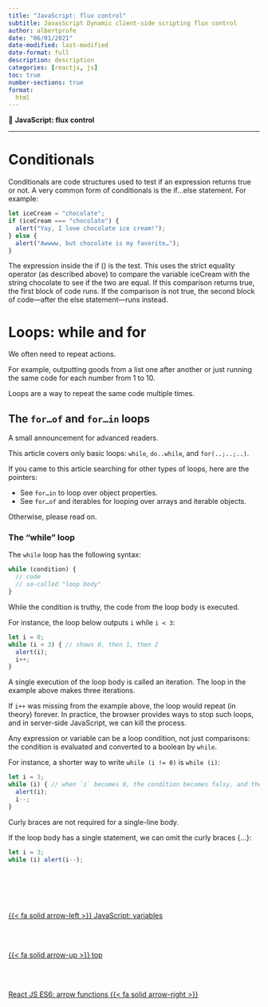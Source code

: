 ```yaml
---
title: "JavaScript: flux control"
subtitle: JavasScript Dynamic client-side scripting flux control
author: albertprofe
date: "06/01/2021"
date-modified: last-modified
date-format: full
description: description
categories: [reactjs, js]
toc: true
number-sections: true
format:
  html
---
```




::: {.summary}

📘 **JavaScript: flux control**



:::

---



# Conditionals

Conditionals are code structures used to test if an expression returns true or not. A very common form of conditionals is the if...else statement. For example:

``` .jsx

let iceCream = "chocolate";
if (iceCream === "chocolate") {
  alert("Yay, I love chocolate ice cream!");
} else {
  alert("Awwww, but chocolate is my favorite…");
}
```

The expression inside the if () is the test. This uses the strict equality operator (as described above) to compare the variable iceCream with the string chocolate to see if the two are equal. If this comparison returns true, the first block of code runs. If the comparison is not true, the second block of code—after the else statement—runs instead.


# Loops: while and for

We often need to repeat actions.

For example, outputting goods from a list one after another or just running the same code for each number from 1 to 10.

Loops are a way to repeat the same code multiple times.

## The `for…of` and `for…in` loops

A small announcement for advanced readers.

This article covers only basic loops: `while`, `do..while`, and `for(..;..;..)`.

If you came to this article searching for other types of loops, here are the pointers:

- See `for…in` to loop over object properties.
- See `for…of` and iterables for looping over arrays and iterable objects.

Otherwise, please read on.

### The “while” loop

The `while` loop has the following syntax:

```javascript
while (condition) {
  // code
  // so-called "loop body"
}

```


While the condition is truthy, the code from the loop body is executed.

For instance, the loop below outputs `i` while `i < 3`:

```javascript
let i = 0;
while (i < 3) { // shows 0, then 1, then 2
  alert(i);
  i++;
}

```


A single execution of the loop body is called an iteration. The loop in the example above makes three iterations.

If `i++` was missing from the example above, the loop would repeat (in theory) forever. In practice, the browser provides ways to stop such loops, and in server-side JavaScript, we can kill the process.

Any expression or variable can be a loop condition, not just comparisons: the condition is evaluated and converted to a boolean by `while`.

For instance, a shorter way to write `while (i != 0)` is `while (i)`:

```javascript
let i = 3;
while (i) { // when `i` becomes 0, the condition becomes falsy, and the loop stops
  alert(i);
  i--;
}
```

Curly braces are not required for a single-line body.

If the loop body has a single statement, we can omit the curly braces {…}:

```javascript
let i = 3;
while (i) alert(i--);
```





<!--- navLinks -->
<br><br>
<div class=row>
<br>
<div class='column left previous'>
<br>
[{{< fa solid arrow-left >}} JavaScript: variables](/reactjs/reactjs-js-variables.qmd)
<br>
</div>
<br>
<div class='column center'>
<br>
[{{< fa solid arrow-up >}} top](#top)
<br>
</div>
<br>
<div class='column right next'>
<br>
[React JS ES6: arrow functions  {{< fa solid arrow-right >}}](/reactjs/reactjs-es6-arrow.qmd)
<br>
</div>
<br>
</div>
